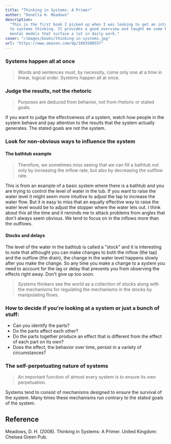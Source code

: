 ```yaml
---
title: "Thinking in Systems: A Primer"
author: "Donella H. Meadows"
description:
  "This is the first book I picked up when I was looking to get an introduction
  to systems thinking. It provides a good overview and taught me some basic
  mental models that surface a lot in daily work."
cover: "/images/books/thinking-in-systems.jpg"
url: "https://www.amazon.com/dp/1603580557"
---
```


### Systems happen all at once

> Words and sentences must, by necessity, come only one at a time in linear,
> logical order. Systems happen all at once.

### Judge the results, not the rhetoric

> Purposes are deduced from behavior, not from rhetoric or stated goals.

If you want to judge the effectiveness of a system, watch how people in the
system behave and pay attention to the results that the system actually
generates. The stated goals are not the system.

### Look for non-obvious ways to influence the system

#### The bathtub example

> Therefore, we sometimes miss seeing that we can fill a bathtub not only by
> increasing the inflow rate, but also by decreasing the outflow rate.

This is from an example of a basic system where there is a bathtub and you are
trying to control the level of water in the tub. If you want to raise the water
level it might seem more intuitive to adjust the tap to increase the water flow.
But it is easy to miss that an equally effective way to raise the water level
would be to adjust the stopper where the water lets out. I think about this all
the time and it reminds me to attack problems from angles that don't always seem
obvious. We tend to focus on in the inflows more than the outflows.

#### Stocks and delays

The level of the water in the bathtub is called a "stock" and it is interesting
to note that althought you can make changes to both the inflow (the tap) and the
outflow (the drain), the change in the water level happens slowly after you make
the change. So any time you make a change to a system you need to account for
the lag or delay that prevents you from observing the effects right away. Don't
give up too soon.

> Systems thinkers see the world as a collection of stocks along with the
> mechanisms for regulating the mechanisms in the stocks by manipulating flows.

### How to decide if you're looking at a system or just a bunch of stuff:

- Can you identify the parts?
- Do the parts affect each other?
- Do the parts together produce an effect that is different from the effect of
  each part on its own?
- Does the effect, the behavior over time, persist in a variety of
  circumstances?

### The self-perpetuating nature of systems

> An important function of almost every system is to ensure its own
> perpetuation.

Systems tend to consist of mechanisms designed to ensure the survival of the
system. Many times these mechanisms run contrary to the stated goals of the
system.

<HrSection />

## Reference

Meadows, D. H. (2008). Thinking in Systems: A Primer. United Kingdom: Chelsea
Green Pub.

